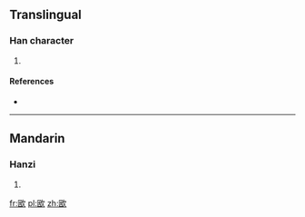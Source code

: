 ==Translingual==

===Han character===
{{Han char|rn=76|rad=欠|as=06|sn=10|four=67082|canj=WKNO}}

# {{defn|Han|sort=欠06}}

====References====
* {{Han ref|kx=0567.200|dkj=16062|dj=0955.380|hdz=32138.100|uh=6B2D|ud=27437|bh=D1F7|bd=53751}}

----

==Mandarin==

===Hanzi===
{{cmn-hanzi|pin=[[hē]] ([[he1]]), [[yì]] ([[yi4]])|wg=ho<sup>1</sup>, i<sup>4</sup>}}

# {{defn|lang=cmn|sort=欠06}}

[[fr:欭]]
[[pl:欭]]
[[zh:欭]]